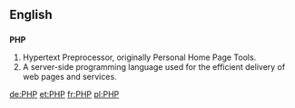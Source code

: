==English==
==={{initialism}}===
'''PHP'''

{{wikipedia}}
#Hypertext Preprocessor, originally Personal Home Page Tools.
#A server-side programming language used for the efficient delivery of web pages and services.
[[de:PHP]]
[[et:PHP]]
[[fr:PHP]]
[[pl:PHP]]